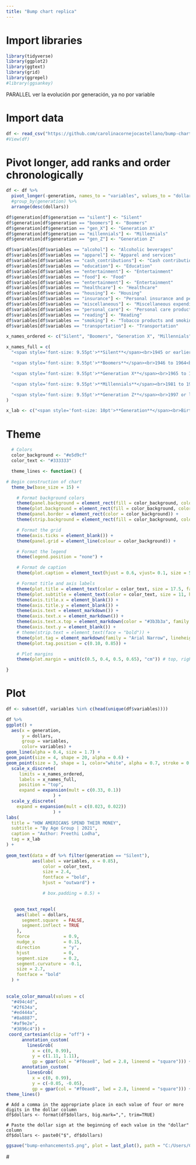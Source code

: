 ```yaml
---
title: "Bump chart replica"
---
```


# Import libraries
```r
library(tidyverse)
library(ggplot2)
library(ggtext)
library(grid)
library(ggrepel)
#library(ggsankey)
```

PARALLEL 
ver la evolución por generación, ya no por variable

# Import data
```r
df <- read_csv("https://github.com/carolinacornejocastellano/bump-chart/raw/main/data.csv")
#View(df)
```

# Pivot longer, add ranks and order chronologically
```r
df <- df %>%
  pivot_longer(-generation, names_to = "variables", values_to = "dollars") %>%
  #group_by(generation) %>%
  arrange(desc(dollars))

df$generation[df$generation == "silent"] <- "Silent"
df$generation[df$generation == "boomers"] <- "Boomers"
df$generation[df$generation == "gen_X"] <- "Generation X"
df$generation[df$generation == "millennials"] <- "Millennials"
df$generation[df$generation == "gen_Z"] <- "Generation Z"

df$variables[df$variables == "alcohol"] <- "Alcoholic beverages"
df$variables[df$variables == "apparel"] <- "Apparel and services"
df$variables[df$variables == "cash_contributions"] <- "Cash contributions"
df$variables[df$variables == "education"] <- "Education"
df$variables[df$variables == "entertainment"] <- "Entertainment"
df$variables[df$variables == "food"] <- "Food"
df$variables[df$variables == "entertainment"] <- "Entertainment"
df$variables[df$variables == "healthcare"] <- "Healthcare"
df$variables[df$variables == "housing"] <- "Housing"
df$variables[df$variables == "insurance"] <- "Personal insurance and pensions"
df$variables[df$variables == "miscellaneous"] <- "Miscellaneous expenditures"
df$variables[df$variables == "personal_care"] <- "Personal care products and services"
df$variables[df$variables == "reading"] <- "Reading"
df$variables[df$variables == "smoking"] <- "Tobacco products and smoking \n supplies"
df$variables[df$variables == "transportation"] <- "Transportation"
```


```r
x_names_ordered <- c("Silent", "Boomers", "Generation X", "Millennials", "Generation Z")
```

```r
x_names_full = c(
  "<span style='font-size: 9.55pt'>**Silent**</span><br>1945 or earlier<br>**$44,683**",

  "<span style='font-size: 9.55pt'>**Boomers**</span><br>1946 to 1964<br>**$62,203**",

  "<span style='font-size: 9.55pt'>**Generation X**</span><br>1965 to 1980<br>**$83,357**",

  "<span style='font-size: 9.55pt'>**Millennials**</span><br>1981 to 1996<br>**$69,061**",

  "<span style='font-size: 9.55pt'>**Generation Z**</span><br>1997 or later<br>**$41,636**"
)
```

```r
x_lab <- c("<span style='font-size: 10pt'>**Generation**</span><br>Birth Year Range<br>**Average Annual Expenditure**")
```

# Theme
```r
  # Colors
  color_background <- "#e5d9cf"
  color_text <- "#333333"

  theme_lines <- function() {

# Begin construction of chart
  theme_bw(base_size = 15) +

    # Format background colors
    theme(panel.background = element_rect(fill = color_background, color = color_background)) +
    theme(plot.background = element_rect(fill = color_background, color = color_background)) +
    theme(panel.border = element_rect(color = color_background)) +
    theme(strip.background = element_rect(fill = color_background, color = color_background)) +

    # Format the grid
    theme(axis.ticks = element_blank()) +
    theme(panel.grid = element_line(colour = color_background)) +

    # Format the legend
    theme(legend.position = "none") +

    # Format de caption
    theme(plot.caption = element_text(hjust = 0.6, vjust= 0.1, size = 5.45)) +

    # Format title and axis labels
    theme(plot.title = element_text(color = color_text, size = 17.5, face = "bold", hjust = 0.5, margin=margin(0,0,10,0))) +
    theme(plot.subtitle = element_text(color = color_text, size = 11, hjust = 0.5, face = "bold", margin=margin(0,0,22,0))) +
    theme(axis.title.x = element_blank()) +
    theme(axis.title.y = element_blank()) +
    theme(axis.text = element_markdown()) +
    theme(axis.text.x = element_markdown()) +
    theme(axis.text.x.top = element_markdown(color = "#3b3b3a", family = "Arial Narrow", size=7.5)) +
    theme(axis.text.y = element_blank()) +
    # theme(strip.text = element_text(face = "bold")) +
    theme(plot.tag = element_markdown(family = "Arial Narrow", lineheight = 0.1, size = 8)) +
    theme(plot.tag.position = c(0.10, 0.85)) +

    # Plot margins
    theme(plot.margin = unit(c(0.5, 0.4, 0.5, 0.65), "cm")) # top, right, bottom, left

}
```


# Plot
```r
df <- subset(df, variables %in% c(head(unique(df$variables))))

df %>% 
ggplot() +
  aes(x = generation, 
      y = dollars, 
      group = variables, 
      color= variables) +
geom_line(alpha = 0.4, size = 1.7) +
geom_point(size = 4, shape = 20, alpha = 0.6) +
geom_point(size = 3, shape = 1, color="white", alpha = 0.7, stroke = 0.7) +
  scale_x_discrete(
     limits = x_names_ordered,
     labels = x_names_full,
     position = "top",
     expand = expansion(mult = c(0.33, 0.1))
                  ) +
  scale_y_discrete(
    expand = expansion(mult = c(0.023, 0.022))
                  ) +
labs(
  title = "HOW AMERICANS SPEND THEIR MONEY",
  subtitle = "By Age Group | 2021",
  caption = "Author: Preethi Lodha",
  tag = x_lab
) +
  
geom_text(data = df %>% filter(generation == "Silent"),
          aes(label = variables, x = 0.85),
              color = color_text,
              size = 2.4,
              fontface = "bold",
              hjust = "outward") +

              # box.padding = 0.5) +

  
   geom_text_repel(
    aes(label = dollars,
      segment.square  = FALSE,
      segment.inflect = TRUE
    ),
    force             = 0.9,
    nudge_x           = 0.15,
    direction         = "y",
    hjust             = 0,
    segment.size      = 0.2,
    segment.curvature = -0.1,
    size = 2.7,
    fontface = "bold"
  ) +
  
  
scale_color_manual(values = c(
  "#494c4d",
  "#2f634a",
  "#ed444a",
  "#8a8887", 
  "#af9e2e",
  "#3896c4")) +
 coord_cartesian(clip = "off") +
      annotation_custom(
        linesGrob(
          x = c(0, 0.99), 
          y = c(1.11, 1.11), 
          gp = gpar(col = "#f0eae8", lwd = 2.8, lineend = "square"))) +
      annotation_custom(
        linesGrob(
          x = c(0, 0.99), 
          y = c(-0.05, -0.05), 
          gp = gpar(col = "#f0eae8", lwd = 2.8, lineend = "square"))) +
theme_lines() 
```


```{#r}
# Add a comma in the appropriate place in each value of four or more digits in the dollar column
df$dollars <- format(df$dollars, big.mark=",", trim=TRUE)

# Paste the dollar sign at the beginning of each value in the "dollar" column
df$dollars <- paste0("$", df$dollars)

```

```r
ggsave("bump-enhancements5.png", plot = last_plot(), path = "C:/Users/Carolina/0_ccast/master/04_dataviz/bump-chart/bump-chart", width = 8.29, height = 6.88, units = "in", dpi = 120)
```

   # 
